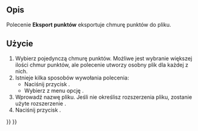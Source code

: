 <languages/>

{{Docnav/pl
|[[Points_Import/pl|Import punktów]]
|[[Points_Convert/pl|Konwertuj na punkty]]
|[[Points_Workbench/pl|środowisko pracy Punkty]]
|IconL=Points_Import.svg
|IconR=Points_Convert.svg
|IconC=Workbench_Points.svg
}}

{{GuiCommand/pl
|Name=Points Export
|Name/pl=Punkty: Eksport punktów
|MenuLocation=Punkty → Eksport punktów ...
|Workbenches=[[Points_Workbench/pl|Punkty]]
|SeeAlso=[[Import_Export/pl|Import Eksport]]
}}

<span id="Description"></span>
==Opis==

Polecenie '''Eksport punktów''' eksportuje chmurę punktów do pliku.

<span id="Usage"></span>
==Użycie==

# Wybierz pojedynczą chmurę punktów. Możliwe jest wybranie większej ilości chmur punktów, ale polecenie utworzy osobny plik dla każdej z nich.
# Istnieje kilka sposobów wywołania polecenia:
#* Naciśnij przycisk {{Button|[[Image:Points_Export.svg|16px]] '''Eksport punktów ...'''}}.
#* Wybierz z menu opcję {{MenuCommand|Punkty → [[Image:Points_Export.svg|16px]] Eksport punktów ...}}.
# Wprowadź nazwę pliku. Jeśli nie określisz rozszerzenia pliku, zostanie użyte rozszerzenie {{FileName|.asc}}.
# Naciśnij przycisk {{Button|Zapisz}}.


{{Docnav/pl
|[[Points_Import/pl|Import punktów]]
|[[Points_Convert/pl|Konwertuj na punkty]]
|[[Points_Workbench/pl|środowisko pracy Punkty]]
|IconL=Points_Import.svg
|IconR=Points_Convert.svg
|IconC=Workbench_Points.svg
}}

{{Points Tools navi{{#translation:}}}}
{{Userdocnavi{{#translation:}}}}